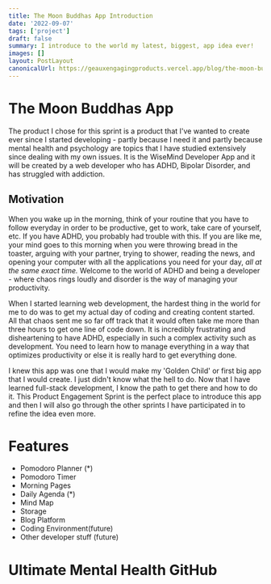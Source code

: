 ```yaml
---
title: The Moon Buddhas App Introduction
date: '2022-09-07'
tags: ['project']
draft: false
summary: I introduce to the world my latest, biggest, app idea ever!
images: []
layout: PostLayout
canonicalUrl: https://geauxengagingproducts.vercel.app/blog/the-moon-buddhas-app-introduction
---
```


# The Moon Buddhas App

The product I chose for this sprint is a product that I've wanted to create ever since I started developing - partly because I need it and partly because mental health and psychology are topics that I have studied extensively since dealing with my own issues. It is the WiseMind Developer App and it will be created by a web developer who has ADHD, Bipolar Disorder, and has struggled with addiction.

## Motivation

When you wake up in the morning, think of your routine that you have to follow everyday in order to be productive, get to work, take care of yourself, etc. If you have ADHD, you probably had trouble with this. If you are like me, your mind goes to this morning when you were throwing bread in the toaster, arguing with your partner, trying to shower, reading the news, and opening your computer with all the applications you need for your day, _all at the same exact time._ Welcome to the world of ADHD and being a developer - where chaos rings loudly and disorder is the way of managing your productivity.

When I started learning web development, the hardest thing in the world for me to do was to get my actual day of coding and creating content started. All that chaos sent me so far off track that it would often take me more than three hours to get one line of code down. It is incredibly frustrating and disheartening to have ADHD, especially in such a complex activity such as development. You need to learn how to manage everything in a way that optimizes productivity or else it is really hard to get everything done.

I knew this app was one that I would make my 'Golden Child' or first big app that I would create. I just didn't know what the hell to do. Now that I have learned full-stack development, I know the path to get there and how to do it. This Product Engagement Sprint is the perfect place to introduce this app and then I will also go through the other sprints I have participated in to refine the idea even more.

# Features

- Pomodoro Planner (\*)
- Pomodoro Timer
- Morning Pages
- Daily Agenda (\*)
- Mind Map
- Storage
- Blog Platform
- Coding Environment(future)
- Other developer stuff (future)

# Ultimate Mental Health GitHub
